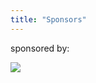 ```yaml
---
title: "Sponsors"
---
```


sponsored by:

[![](images/ob.jpg)](https://bioestatisticas.wixsite.com/bioestatisticas)
